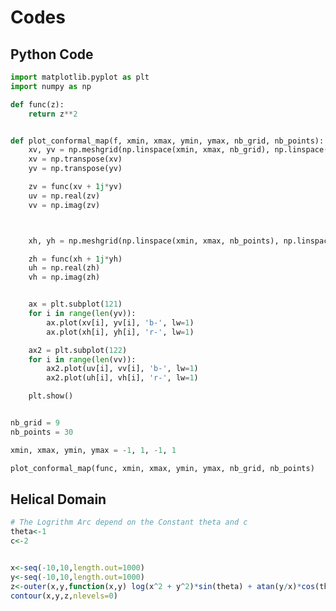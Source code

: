 # Codes

## Python Code
```python
import matplotlib.pyplot as plt
import numpy as np

def func(z):
    return z**2


def plot_conformal_map(f, xmin, xmax, ymin, ymax, nb_grid, nb_points):
    xv, yv = np.meshgrid(np.linspace(xmin, xmax, nb_grid), np.linspace(ymin, ymax, nb_points))
    xv = np.transpose(xv)
    yv = np.transpose(yv)

    zv = func(xv + 1j*yv)
    uv = np.real(zv)
    vv = np.imag(zv)



    xh, yh = np.meshgrid(np.linspace(xmin, xmax, nb_points), np.linspace(ymin, ymax, nb_grid))

    zh = func(xh + 1j*yh)
    uh = np.real(zh)
    vh = np.imag(zh)


    ax = plt.subplot(121)
    for i in range(len(yv)):
        ax.plot(xv[i], yv[i], 'b-', lw=1)
        ax.plot(xh[i], yh[i], 'r-', lw=1)

    ax2 = plt.subplot(122)
    for i in range(len(vv)):
        ax2.plot(uv[i], vv[i], 'b-', lw=1)
        ax2.plot(uh[i], vh[i], 'r-', lw=1)

    plt.show()


nb_grid = 9
nb_points = 30

xmin, xmax, ymin, ymax = -1, 1, -1, 1

plot_conformal_map(func, xmin, xmax, ymin, ymax, nb_grid, nb_points)

```

## Helical Domain

```r

# The Logrithm Arc depend on the Constant theta and c
theta<-1
c<-2


x<-seq(-10,10,length.out=1000)
y<-seq(-10,10,length.out=1000)
z<-outer(x,y,function(x,y) log(x^2 + y^2)*sin(theta) + atan(y/x)*cos(theta) -c)
contour(x,y,z,nlevels=0)
```

